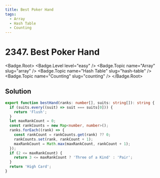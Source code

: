 ```yaml
---
title: Best Poker Hand
tags:
  - Array
  - Hash Table
  - Counting
---
```


# 2347. Best Poker Hand

<Badge.Root>
  <Badge.Level level="easy" />
  <Badge.Topic name="Array" slug="array" />
  <Badge.Topic name="Hash Table" slug="hash-table" />
  <Badge.Topic name="Counting" slug="counting" />
</Badge.Root>

## Solution

```typescript filename="solution.ts" copy
export function bestHand(ranks: number[], suits: string[]): string {
  if (suits.every((suit) => suit === suits[0])) {
    return 'Flush';
  }
  let maxRankCount = 0;
  const rankCounts = new Map<number, number>();
  ranks.forEach((rank) => {
    const rankCount = rankCounts.get(rank) ?? 0;
    rankCounts.set(rank, rankCount + 1);
    maxRankCount = Math.max(maxRankCount, rankCount + 1);
  });
  if (2 <= maxRankCount) {
    return 3 <= maxRankCount ? 'Three of a Kind' : 'Pair';
  }
  return 'High Card';
}
```

<ProblemLink
  codingSite="leetcode"
  href="https://leetcode.com/problems/best-poker-hand"
  title="Best Poker Hand"
/>
